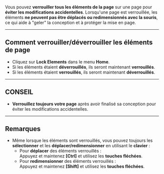 Vous pouvez **verrouiller tous les éléments de la page** sur une page pour **éviter les modifications accidentelles**. Lorsqu'une page est verrouillée, les éléments **ne peuvent pas être déplacés ou redimensionnés avec la souris**, ce qui aide à "geler" la conception et à protéger la mise en page.

***

## Comment verrouiller/déverrouiller les éléments de page

* Cliquez sur **Lock Elements** dans le menu **Home**.
* Si les éléments étaient **déverrouillés**, ils seront maintenant **verrouillés**.
* Si les éléments étaient **verrouillés**, ils seront maintenant **déverrouillés**.

***

## CONSEIL

* **Verrouillez toujours votre page** après avoir finalisé sa conception pour éviter les modifications accidentelles.

***

## Remarques

* Même lorsque les éléments sont verrouillés, vous pouvez toujours les **sélectionner** et les **déplacer/redimensionner** en utilisant le **clavier** :
  * Pour **déplacer** des éléments verrouillés :\
    Appuyez et maintenez **\[Ctrl]** et utilisez les **touches fléchées**.
  * Pour **redimensionner** des éléments verrouillés :\
    Appuyez et maintenez **\[Shift]** et utilisez les **touches fléchées**.
